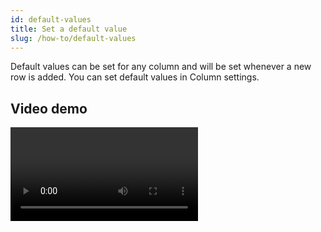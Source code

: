 ```yaml
---
id: default-values
title: Set a default value
slug: /how-to/default-values
---
```



Default values can be set for any column and will be set whenever a new row is
added. You can set default values in Column settings.

## Video demo

<Video controls url="https://youtu.be/xl1lL16SXlA" />

## Undefined

By default, the field’s value is `undefined`. This value is ignored by
Firestore, so the field won’t be set at all in the database.

## Null

Setting the default value as `null` makes it possible to filter rows by empty
fields.

## Static

Setting a static value will make all new rows have the same value for this field
by default.

## Dynamic

Setting a dynamic value lets you use JavaScript code to generate a default field
value.

example:

When user creates an account user document would be created. the document would
need a default currency based on the user's country . if you have countries
collection with all the settings available you can do the following:

```typescript
const defaultValueFn: DefaultValue = ({ row, db }) => {
  logging.log("dynamicValueFn started");
  // set default currency of user's account
  const countryDoc = await db.collection("countries").doc(row.country).get();
  const currency = countryDoc.get("currency");
  return currency;
};

export default defaultValue;
```

Alternatively you can get the information form an external api to set the
default value

```typescript
const defaultValueFn: DefaultValue = ({ row, db }) => {
  logging.log("dynamicValueFn started");
  // set default currency of user's account
  const resp = await fetch(
    `https://restcountries.com/v3.1/name/${row.country}`
  );
  const respData = await resp.json();
  // get the currency code from the response
  const currencyCode = Object.keys(respData[0].currencies)[0];
  const currency = respData[0].currencies[currencyCode];
  return {
    code: currencyCode,
    name: currency.name,
    symbol: currency.symbol,
  };
};

export default defaultValue;
```

### API

Your code has access to the following parameters and can use the
[`await` keyword](https://developer.mozilla.org/en-US/docs/Web/JavaScript/Reference/Operators/await).

You can also use npm packages using
[CommonJS `require` imports](https://nodejs.org/en/knowledge/getting-started/what-is-require/).

| Name      | Type                                                                                                                    | Description                                                                       |
| --------- | ----------------------------------------------------------------------------------------------------------------------- | --------------------------------------------------------------------------------- |
| `row`     | [<code>Record<string,&nbsp;any></code>](https://www.typescriptlang.org/docs/handbook/utility-types.html#recordkeystype) | All data in the current row.                                                      |
| `ref`     | [`DocumentReference`](https://firebase.google.com/docs/reference/node/firebase.firestore.DocumentReference)             | Reference to the corresponding Firestore document of the current row.             |
| `db`      | [`Firestore`](https://firebase.google.com/docs/reference/node/firebase.firestore.Firestore)                             | Access to the full Cloud Firestore instance to access any collection or document. |
| `auth`    | [`Auth`](https://firebase.google.com/docs/reference/admin/node/admin.auth.Auth-1)                                       | Access to Firebase Auth via Admin SDK                                             |
| `storage` | [`Storage`](https://firebase.google.com/docs/reference/admin/node/admin.storage.Storage-1)                              | Access to Firebase Storage via Admin SDK                                          |
| `rowy`    | [`Rowy`](/reference/rowy)                                                                                               | Access to cloud function metadata secret Manager and storage utilities            |

### Examples

#### Example: Parent document

Use the row `ref` to get a value from the parent document.

```typescript
const defaultValueFn: DefaultValue = async ({ ref }) => {
  logging.log("dynamicValueFn started");
  const parentDoc = await ref.parent.parent.get();
  return parentDoc.get("FIELD_KEY_HERE");
};

export default defaultValue;
```

#### Example: Any document

Use `db` to get any document in your database.

```typescript
const defaultValueFn: DefaultValue = async ({ row, db }) => {
  logging.log("dynamicValueFn started");
  const query = await db
    .collection("someCollection")
    .where("aField", "==", row.someKey)
    .get();
  return query.docs[0].get("keyName");
};

export default defaultValue;
```

#### Example: npm package

Use an npm package to generate a UUID.

```ts
const defaultValueFn: DefaultValue = ({ row, db }) => {
  logging.log("dynamicValueFn started");
  const { v4: uuidv4 } = require("uuid");
  return uuidv4();
};

export default defaultValue;
```

#### Example: reference Data

Store document id in the document, for easy queries

```typescript
const defaultValueFn: DefaultValue = ({ ref }) => {
  logging.log("dynamicValueFn started");
  return ref.id;
};

export default defaultValue;
```
